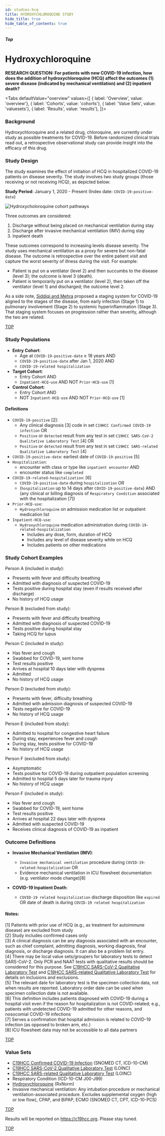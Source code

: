 ```yaml
---
id: studies-hcq
title: HYDROXYCHLOROQUINE STUDY
hide_title: true
hide_table_of_contents: true
---
```



##### Top

# Hydroxychloroquine

**RESEARCH QUESTION: For patients with new COVID-19 infection, how does the addition of hydroxychloroquine (HCQ) affect the outcomes (1) severe disease (indicated by mechanical ventilation) and (2) inpatient death?**

<Tabs
  defaultValue="overview"
  values={[
    { label: 'Overview', value: 'overview'},
    { label: 'Cohorts', value: 'cohorts'},
    { label: 'Value Sets', value: 'valuesets'},
    { label: 'Results', value: 'results'},
  ]}>

<TabItem value="overview">

### Background

Hydroxychloroquine and a related drug, chloroquine, are currently under study as possible treatments for COVID-19. Before randomized clinical trials read out, a retrospective observational study can provide insight into the efficacy of this drug.

### Study Design

The study examines the effect of initiation of HCQ in hospitalized COVID-19 patients on disease severity. The study involves two study groups (those receiving or not receiving HCQ), as depicted below:

**Study Period**: January 1, 2020 - Present (Index date: `COVID-19-positive-date`)

![Hydroxycholoroquine cohort pathways](hydroxy_cohorts.png)

Three outcomes are considered:

1. Discharge without being placed on mechanical ventilation during stay
2. Discharge after invasive mechanical ventilation (IMV) during stay
3. Inpatient death

These outcomes correspond to increasing levels disease severity. The study uses mechanical ventilation as a proxy for severe but non-fatal disease. The outcome is retrospective over the entire patient visit and capture the worst severity of illness during the visit. For example:

* Patient is put on a ventilator (level 2) and then succumbs to the disease (level 3); the outcome is level 3 (death).
* Patient is temporarily put on a ventilator (level 2), then taken off the ventilator (level 1) and discharged; the outcome level 2.

As a side note, [Siddiqi and Mehra](https://www.ncbi.nlm.nih.gov/pmc/articles/PMC7118652/) proposed a staging system for COVID-19 aligned to the stages of the disease, from early infection (Stage 1) to pulmonary involvement (Stage 2) to systemic hyperinflammation (Stage 3). That staging system focuses on progression rather than severity, although the two are related.

[TOP](#top)

</TabItem>
<TabItem value="cohorts">

### Study Populations

* **Entry Cohort**:
  * Age at `COVID-19-positive-date` ≥ 18 years AND
  * `COVID-19-positive-date` after Jan 1, 2020 AND
  * `COVID-19-related hospitalization`
* **Target Cohort**:
  * Entry Cohort AND
  * `Inpatient-HCQ-use` AND NOT `Prior-HCQ-use` [1]
* **Control Cohort**:
  * Entry Cohort AND
  * NOT `Inpatient-HCQ-use` AND NOT `Prior-HCQ-use` [1]

#### Definitions

* `COVID-19-positive` [2]:
  * Any clinical diagnosis [3] code in set `C19HCC Confirmed COVID-19 infection` OR
  * `Positive` or `detected` result from any test in set `C19HCC SARS-CoV-2 Qualitative Laboratory Test` [4] OR
  * `Positive` or `detected` result from any test in set `C19HCC SARS-related Qualitative Laboratory Test` [4]
* `COVID-19-positive-date`: earliest date of `COVID-19-positive` [5]
* `Hospitalization`:
  * encounter with class or type like `inpatient encounter` AND
  * encounter status like `completed`
* `COVID-19-related-hospitalization`: [6]
  * `COVID-19-positive-date` during `hospitalization` OR
  * (`hospitalization` up to 14 days after `COVID-19-positive-date`) AND (any clinical or billing diagnosis of `Respiratory Condition` associated with the hospitalization [7])
* `Prior-HCQ-use`:
  * `Hydroxychloroquine` on admission medication list or outpatient medication list
* `Inpatient-HCQ-use`:
  * `Hydroxychloroquine` medication administration during `COVID-19-related-hospitalization`
    * Includes any dose, form, duration of HCQ
    * Includes any level of disease severity while on HCQ
    * Includes patients on other medications

### Study Cohort Examples

Person A (included in study):
* Presents with fever and difficulty breathing
* Admitted with diagnosis of suspected COVID-19
* Tests positive during hospital stay (even if results received after discharge)
* No history of HCQ usage

Person B (excluded from study):
* Presents with fever and difficulty breathing
* Admitted with diagnosis of suspected COVID-19
* Tests positive during hospital stay
* Taking HCQ for lupus

Person C (included in study):
* Has fever and cough
* Swabbed for COVID-19, sent home
* Test results positive
* Arrives at hospital 10 days later with dyspnea
* Admitted
* No history of HCQ usage

Person D (excluded from study):
* Presents with fever, difficulty breathing
* Admitted with admission diagnosis of suspected COVID-19
* Tests negative for COVID-19
* No history of HCQ usage

Person E (included from study):
* Admitted to hospital for congestive heart failure
* During stay, experiences fever and cough
* During stay, tests positive for COVID-19
* No history of HCQ usage

Person F (excluded from study):
* Asymptomatic
* Tests positive for COVID-19 during outpatient population screening
* Admitted to hospital 5 days later for trauma injury
* No history of HCQ usage

Person F (included in study):
* Has fever and cough
* Swabbed for COVID-19, sent home
* Test results positive
* Arrives at hospital 22 days later with dyspnea
* Admitted with suspected COVID-19
* Receives clinical diagnosis of COVID-19 as inpatient

### Outcome Definitions

* **Invasive Mechanical Ventilation (IMV)**:
  * `Invasive mechanical ventilation` procedure during `COVID-19-related-hospitalization` OR
  * Evidence mechanical ventilation in ICU flowsheet documentation (e.g. ventilator mode change)[8]

* **COVID-19 Inpatient Death**:
  * `COVID-19 related hospitalization` discharge disposition like `expired` OR date of death is during `COVID-19 related hospitalization`

#### Notes:
[1] Patients with prior use of HCQ (e.g., as treatment for autoimmune disease) are excluded from study<br/>
[2] Study includes confirmed cases only<br/>
[3] A clinical diagnosis can be any diagnosis associated with an encounter, such as chief complaint, admitting diagnosis, working diagnosis, final diagnosis, or discharge diagnosis. It can also be a problem list entry.<br/>
[4] There may be local value sets/groupers for laboratory tests to detect SARS-CoV-2. Only PCR and NAAT tests with qualitative results should be considered for this purpose. See [C19HCC SARS-CoV-2 Qualitative Laboratory Test](https://vsac.nlm.nih.gov/valueset/2.16.840.1.113762.1.4.1032.109/expansion/20200417) and [C19HCC SARS-related Qualitative Laboratory Test]() for details on inclusions and exclusions.<br/>
[5] The relevant date for laboratory test is the specimen collection data, not when results are reported. Laboratory order date can be used when specimen collection date is not available.<br/>
[6] This definition includes patients diagnosed with COVID-19 during a hospital visit even if the reason for hospitalization is not COVID-related; e.g., patients with undetected COVID-19 admitted for other reasons, and nosocomial COVID-19 infections ​<br/>
[7] Serves a confirmation that hospital admission is related to COVID-19 infection (as opposed to broken arm, etc.)<br/>
[8] ICU flowsheet data may not be accessible to all data partners


[TOP](#top)

</TabItem>
<TabItem value="valuesets">

### Value Sets

* [C19HCC Confirmed COVID-19 Infection](https://vsac.nlm.nih.gov/valueset/2.16.840.1.113762.1.4.1032.117/expansion/20200410)  (SNOMED CT, ICD-10-CM)
* [C19HCC SARS-CoV-2 Qualitative Laboratory Test](https://vsac.nlm.nih.gov/valueset/2.16.840.1.113762.1.4.1032.109/expansion/20200417) (LOINC)
* [C19HCC SARS-related Qualitative Laboratory Test](https://vsac.nlm.nih.gov/valueset/2.16.840.1.113762.1.4.1032.113/expansion/20200410) (LOINC)
* Respiratory Condition (ICD-10-CM J00-J99)
* [Hydroxychloroquine](https://vsac.nlm.nih.gov/valueset/2.16.840.1.113883.3.1564.2220/expansion/20200410) (RxNorm)
* Invasive mechanical ventilation: Any intubation procedure or mechanical ventilation-associated procedure. Excludes supplemental oxygen (high or low flow), CPAP, and BiPAP, ECMO (SNOMED CT, CPT, ICD-10-PCS)

[TOP](#top)

</TabItem>
<TabItem value="results">

Results will be reported on https://c19hcc.org. Please stay tuned.

[TOP](#top)

</TabItem>

</Tabs>


